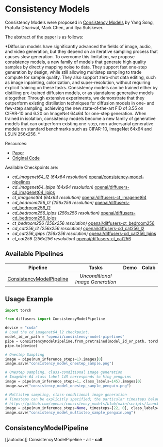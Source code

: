 # Consistency Models

Consistency Models were proposed in [Consistency Models](https://arxiv.org/abs/2303.01469) by Yang Song, Prafulla Dhariwal, Mark Chen, and Ilya Sutskever.

The abstract of the [paper](https://arxiv.org/pdf/2303.01469.pdf) is as follows:

*Diffusion models have significantly advanced the fields of image, audio, and video generation, but they depend on an iterative sampling process that causes slow generation. To overcome this limitation, we propose consistency models, a new family of models that generate high quality samples by directly mapping noise to data. They support fast one-step generation by design, while still allowing multistep sampling to trade compute for sample quality. They also support zero-shot data editing, such as image inpainting, colorization, and super-resolution, without requiring explicit training on these tasks. Consistency models can be trained either by distilling pre-trained diffusion models, or as standalone generative models altogether. Through extensive experiments, we demonstrate that they outperform existing distillation techniques for diffusion models in one- and few-step sampling, achieving the new state-of-the-art FID of 3.55 on CIFAR-10 and 6.20 on ImageNet 64x64 for one-step generation. When trained in isolation, consistency models become a new family of generative models that can outperform existing one-step, non-adversarial generative models on standard benchmarks such as CIFAR-10, ImageNet 64x64 and LSUN 256x256. *

Resources:

* [Paper](https://arxiv.org/abs/2303.01469)
* [Original Code](https://github.com/openai/consistency_models)

Available Checkpoints are:
- *cd_imagenet64_l2 (64x64 resolution)* [openai/consistency-model-pipelines](https://huggingface.co/openai/consistency-model-pipelines)
- *cd_imagenet64_lpips (64x64 resolution)* [openai/diffusers-cd_imagenet64_lpips](https://huggingface.co/openai/diffusers-cd_imagenet64_lpips)
- *ct_imagenet64 (64x64 resolution)* [openai/diffusers-ct_imagenet64](https://huggingface.co/openai/diffusers-ct_imagenet64)
- *cd_bedroom256_l2 (256x256 resolution)* [openai/diffusers-cd_bedroom256_l2](https://huggingface.co/openai/diffusers-cd_bedroom256_l2)
- *cd_bedroom256_lpips (256x256 resolution)* [openai/diffusers-cd_bedroom256_lpips](https://huggingface.co/openai/diffusers-cd_bedroom256_lpips)
- *ct_bedroom256 (256x256 resolution)* [openai/diffusers-ct_bedroom256](https://huggingface.co/openai/diffusers-ct_bedroom256)
- *cd_cat256_l2 (256x256 resolution)* [openai/diffusers-cd_cat256_l2](https://huggingface.co/openai/diffusers-cd_cat256_l2)
- *cd_cat256_lpips (256x256 resolution)* [openai/diffusers-cd_cat256_lpips](https://huggingface.co/openai/diffusers-cd_cat256_lpips)
- *ct_cat256 (256x256 resolution)* [openai/diffusers-ct_cat256](https://huggingface.co/openai/diffusers-ct_cat256)

## Available Pipelines

| Pipeline | Tasks | Demo | Colab |
|:---:|:---:|:---:|:---:|
| [ConsistencyModelPipeline](https://github.com/huggingface/diffusers/blob/main/src/diffusers/pipelines/pipeline_consistency_models.py) | *Unconditional Image Generation* | | |

## Usage Example

```python
import torch

from diffusers import ConsistencyModelPipeline

device = "cuda"
# Load the cd_imagenet64_l2 checkpoint.
model_id_or_path = "openai/consistency-model-pipelines"
pipe = ConsistencyModelPipeline.from_pretrained(model_id_or_path, torch_dtype=torch.float16)
pipe.to(device)

# Onestep Sampling
image = pipe(num_inference_steps=1).images[0]
image.save("consistency_model_onestep_sample.png")

# Onestep sampling, class-conditional image generation
# ImageNet-64 class label 145 corresponds to king penguins
image = pipe(num_inference_steps=1, class_labels=145).images[0]
image.save("consistency_model_onestep_sample_penguin.png")

# Multistep sampling, class-conditional image generation
# Timesteps can be explicitly specified; the particular timesteps below are from the original Github repo.
# https://github.com/openai/consistency_models/blob/main/scripts/launch.sh#L77
image = pipe(num_inference_steps=None, timesteps=[22, 0], class_labels=145).images[0]
image.save("consistency_model_multistep_sample_penguin.png")
```

## ConsistencyModelPipeline
[[autodoc]] ConsistencyModelPipeline
    - all
    - __call__
